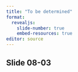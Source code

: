 ```yaml
---
title: "To be determined"
format: 
  revealjs:
    slide-number: true
    embed-resources: true
editor: source
---
```


## Slide 08-03

::: notes

:::

